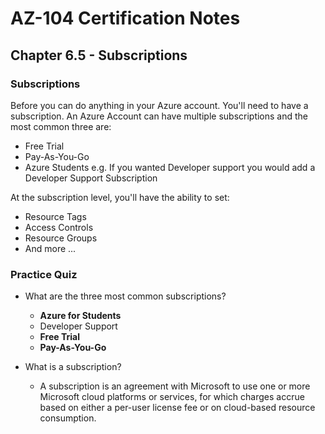 # AZ-104 Certification Notes
## Chapter 6.5 - Subscriptions

### Subscriptions
Before you can do anything in your Azure account. You'll need to have a subscription. An Azure Account can have multiple subscriptions and the most common three are:
* Free Trial
* Pay-As-You-Go
* Azure Students
e.g. If you wanted Developer support you would add a Developer Support Subscription

At the subscription level, you'll have the ability to set:
* Resource Tags
* Access Controls
* Resource Groups
* And more ...

### Practice Quiz
* What are the three most common subscriptions?
	* **Azure for Students**
	* Developer Support
	* **Free Trial**
	* **Pay-As-You-Go**

* What is a subscription?
	* A subscription is an agreement with Microsoft to use one or more Microsoft cloud platforms or services, for which charges accrue based on either a per-user license fee or on cloud-based resource consumption.